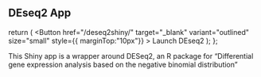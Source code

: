 

## DEseq2 App



  return (
     <Button href="/deseq2shiny/"   target="_blank"  variant="outlined" size="small"  style={{ marginTop:"10px"}} >
          Launch DEseq2
        </Button>
  );
};



This Shiny app is a wrapper around DESeq2, an R package for “Differential gene expression analysis based on the negative binomial distribution” 
<Deseq2App/>



